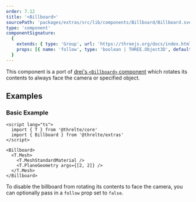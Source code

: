 ```yaml
---
order: 7.12
title: '<Billboard>'
sourcePath: 'packages/extras/src/lib/components/Billboard/Billboard.svelte'
type: 'component'
componentSignature:
  {
    extends: { type: 'Group', url: 'https://threejs.org/docs/index.html#api/en/objects/Group' },
    props: [{ name: 'follow', type: 'boolean | THREE.Object3D', default: 'true', required: false }]
  }
---
```



This component is a port of [drei's `<Billboard>`
component](https://github.com/pmndrs/drei#billboard) which rotates its contents
to always face the camera or specified object.

<Example path="extras/billboard" />

## Examples

### Basic Example

```svelte title="Billboard.svelte"
<script lang="ts">
  import { T } from '@threlte/core'
  import { Billboard } from '@threlte/extras'
</script>

<Billboard>
  <T.Mesh>
    <T.MeshStandardMaterial />
    <T.PlaneGeometry args={[2, 2]} />
  </T.Mesh>
</Billboard>
```

To disable the billboard from rotating its contents to face the camera, you can
optionally pass in a `follow` prop set to `false`.
